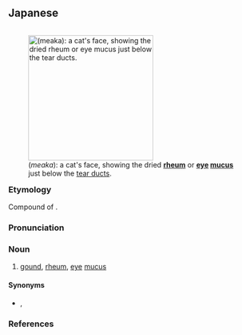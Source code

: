 ==Japanese==
<div style="float:right;">
{{wikipedia|lang=ja}}
{{wikipedia|Rheum}}
[[File:Cat eyes rheum 001.jpg|thumb|250px|{{lang|ja|目垢}} (''meaka''): a cat's face, showing the dried '''[[rheum]]''' or '''[[eye]] [[mucus]]''' just below the [[tear duct]]s.]]
</div>
{{ja-kanjitab|め|あか|yomi=k}}

===Etymology===
Compound of {{compound|目|tr1=me|t1=eye|垢|tr2=aka|t2=dirt|lang=ja|sort=めあか}}.

===Pronunciation===
{{ja-pron|yomi=k|めあか|acc=3|acc_ref=DJR}}

===Noun===
{{ja-noun|めあか}}

# [[gound]], [[rheum]], [[eye]] [[mucus]]

====Synonyms====
* {{ja-r|目脂|めやに}}, {{ja-r|目糞|めくそ}}

===References===
<references/>
